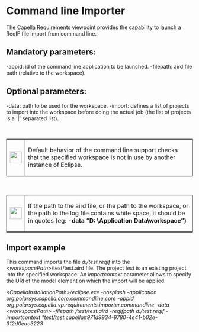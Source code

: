 = Command line Importer =

The Capella Requirements viewpoint provides the capability to launch a ReqIF file import from command line.

== Mandatory parameters: ==
-appid: id of the command line application to be launched.
-filepath: aird file path (relative to the workspace).

== Optional parameters: ==
-data: path to be used for the workspace.
-import: defines a list of projects to import into the workspace before doing the actual job (the list of projects is a '|' separated list).

<br/>
<table border="1"><tr>
<td><img height="32" width="32" border="0" src="PLUGINS_ROOT/org.polarsys.capella.vp.requirements.doc/images/info.png"/></td>
<td>Default behavior of the command line support checks that the specified workspace is not in use by another instance of Eclipse.</td>
</tr></table>

<br/>
<table border="1"><tr>
<td><img height="32" width="32" border="0" src="PLUGINS_ROOT/org.polarsys.capella.vp.requirements.doc/images/info.png"/></td>
<td>If the path to the aird file, or the path to the workspace, or the path to the log file contains white space, it should be in quotes (eg: <b>-data &ldquo;D: \Application Data\workspace&rdquo;)</b></td>
</tr></table>

== Import example ==
This command imports the file <i>d:/test.reqif</i> into the <i>&lt;workspacePath&gt;</i>/test/test.aird file. The project <i>test</i> is an existing project into the specified workspace. An <i>importcontext </i>parameter allows to specify the URI of the model element on which the import will be applied.

<i>&lt;</i><i>CapellaInstallationPath&gt;/eclipse.exe -nosplash </i>
<i>-application </i><i>org.polarsys.capella.core.commandline.core</i>
<i>-appid </i><i>org.polarsys.capella.vp.requirements.importer.commandline</i>
<i>-data &lt;workspacePath&gt; </i>
<i>-filepath /test/test.aird</i>
<i>-reqifpath d:/test.reqif</i>
<i>-importcontext &quot;test/test.capella#971d9934-9780-4e41-b02e-312d0eac3223</i>
